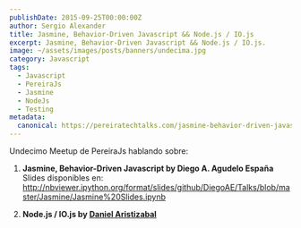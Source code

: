 ```yaml
---
publishDate: 2015-09-25T00:00:00Z
author: Sergio Alexander
title: Jasmine, Behavior-Driven Javascript && Node.js / IO.js
excerpt: Jasmine, Behavior-Driven Javascript && Node.js / IO.js.
image: ~/assets/images/posts/banners/undecima.jpg
category: Javascript
tags:
  - Javascript
  - PereiraJs
  - Jasmine
  - NodeJs
  - Testing
metadata:
  canonical: https://pereiratechtalks.com/jasmine-behavior-driven-javascript/
---
```


Undecimo Meetup de PereiraJs hablando sobre:

1. **Jasmine, Behavior-Driven Javascript by Diego A. Agudelo España**
Slides disponibles en: http://nbviewer.ipython.org/format/slides/github/DiegoAE/Talks/blob/master/Jasmine/Jasmine%20Slides.ipynb

1. **Node.js / IO.js by [Daniel Aristizabal](https://twitter.com/cronopio2)**